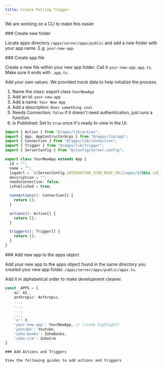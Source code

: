 ```yaml
---
title: Create Polling Trigger
---
```


<Callout>We are working on a CLI to make this easier</Callout>

<Steps>

<Step>
### Create new folder

Locate apps directory `/apps/server/apps/public` and add a new folder with your app name. E.g. `your-new-app`.

<Files>
  <Folder name="apps" defaultOpen>
    <Folder name="ui" />
    <Folder name="server" defaultOpen>
      <Folder name="src" defaultOpen>
        <Folder name="apps" defaultOpen>
          <Folder name="public" defaultOpen>
            <Folder name="your-new-app" />
          </Folder>
        </Folder>
      </Folder>
    </Folder>
  </Folder>
</Files>

</Step>

<Step>
### Create app file

Create a new file within your new app folder. Call it `your-new-app.app.ts`. Make sure it ends with `.app.ts`.

Add your own values. We provided mock data to help initialize the process.

1. Name the class: export class `YourNewApp`
1. Add an id: `your-new-app`
1. Add a name: `Your New App`
1. Add a description: `Does something cool`
1. Needs Connection: `false` if it doesn't need authentication, just runs a function.
1. Is Published: Set to `true` once it's ready to view in the UI.

```ts
import { Action } from "@/apps/lib/action";
import { App, AppContructorArgs } from "@/apps/lib/app";
import { Connection } from "@/apps/lib/connection";
import { Trigger } from "@/apps/lib/trigger";
import { ServerConfig } from "@/config/server.config";

export class YourNewApp extends App {
  id = "";
  name = "";
  logoUrl = `${ServerConfig.INTEGRATION_ICON_BASE_URL}/apps/${this.id}.svg`;
  description = "";
  needsConnection: false;
  isPublished = true;

  connections(): Connection[] {
    return [];
  }

  actions(): Action[] {
    return [];
  }

  triggers(): Trigger[] {
    return [];
  }
}
```

</Step>

<Step>
### Add new app to the apps object

Add your new app to the apps object found in the same directory you created your new app folder.
`/apps/server/apps/public/apps.ts`.

<Files>
  <Folder name="apps" defaultOpen>
    <Folder name="ui" />
    <Folder name="server" defaultOpen>
      <Folder name="src" defaultOpen>
        <Folder name="apps" defaultOpen>
          <Folder name="public" defaultOpen>
            <Folder name="your-new-app" defaultOpen>
              <File name="your-new-app.app.ts" />
            </Folder>
            <File name="apps.ts" />
          </Folder>
        </Folder>
      </Folder>
    </Folder>
  </Folder>
</Files>

Add it in alphabetical order to make development cleaner.

```ts
const _APPS = {
    ai: AI,
    anthropic: Anthropic,
    ...,
    ...,
    ...,
    ...,
    'x': X,
    'your-new-app': YourNewApp, // [!code highlight]
    'youtube': Youtube,
    'zoho-books': ZohoBooks,
    'zoho-crm': ZohoCrm
}
```

</Step>

<Step>

    ### Add Actions and Triggers

    View the following guides to add actions and triggers

</Step>

</Steps>
